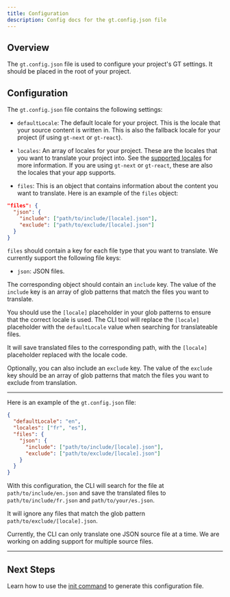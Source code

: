 ```yaml
---
title: Configuration
description: Config docs for the gt.config.json file
---
```


## Overview

The `gt.config.json` file is used to configure your project's GT settings. It should be placed in the root of your project.

## Configuration

The `gt.config.json` file contains the following settings:

- `defaultLocale`: The default locale for your project. This is the locale that your source content is written in. This is also the fallback locale for your project (if using `gt-next` or `gt-react`).

- `locales`: An array of locales for your project. These are the locales that you want to translate your project into. See the [supported locales](/docs/reference/supported-locales) for more information. 
If you are using `gt-next` or `gt-react`, these are also the locales that your app supports.

- `files`: This is an object that contains information about the content you want to translate.
Here is an example of the `files` object:

```json title="gt.config.json"
"files": {
  "json": {
    "include": ["path/to/include/[locale].json"],
    "exclude": ["path/to/exclude/[locale].json"]
  }
}
```

`files` should contain a key for each file type that you want to translate.
We currently support the following file keys:

- `json`: JSON files.

The corresponding object should contain an `include` key. The value of the `include` key is an array of glob patterns that match the files you want to translate.

You should use the `[locale]` placeholder in your glob patterns to ensure that the correct locale is used.
The CLI tool will replace the `[locale]` placeholder with the `defaultLocale` value when searching for translateable files.

It will save translated files to the corresponding path, with the `[locale]` placeholder replaced with the locale code.

Optionally, you can also include an `exclude` key. The value of the `exclude` key should be an array of glob patterns that match the files you want to exclude from translation.

---

Here is an example of the `gt.config.json` file:

```json title="gt.config.json"
{
  "defaultLocale": "en",
  "locales": ["fr", "es"],
  "files": {
    "json": {
      "include": ["path/to/include/[locale].json"],
      "exclude": ["path/to/exclude/[locale].json"]
    }
  }
}
```

With this configuration, the CLI will search for the file at `path/to/include/en.json` and save the translated files to `path/to/include/fr.json` and `path/to/your/es.json`.

It will ignore any files that match the glob pattern `path/to/exclude/[locale].json`.

<Callout type="info">

Currently, the CLI can only translate one JSON source file at a time. We are working on adding support for multiple source files.

</Callout>

---

## Next Steps

Learn how to use the [init command](/docs/cli/init) to generate this configuration file.
